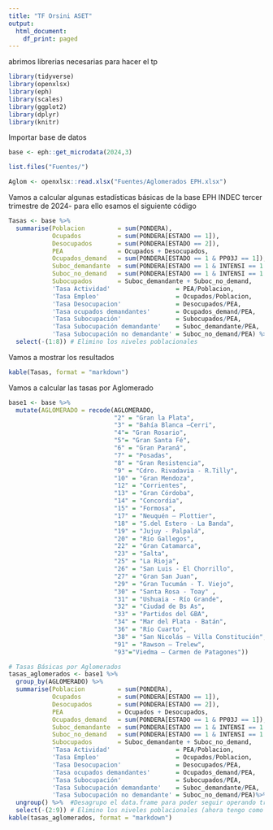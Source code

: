 ---
title: "TF Orsini ASET"
output:
  html_document:
    df_print: paged
---

abrimos librerias necesarias para hacer el tp

```{r message=FALSE, warning=FALSE}
library(tidyverse)
library(openxlsx)
library(eph)
library(scales)
library(ggplot2)
library(dplyr)
library(knitr)
```

Importar base de datos

```{r message=FALSE, warning=FALSE}
base <- eph::get_microdata(2024,3)
```

```{r message=FALSE, warning=FALSE}
list.files("Fuentes/")
```

```{r}
Aglom <- openxlsx::read.xlsx("Fuentes/Aglomerados EPH.xlsx")
```

Vamos a calcular algunas estadísticas básicas de la base EPH INDEC tercer trimestre de 2024- para ello esamos el siguiente código

```{r}
Tasas <- base %>% 
  summarise(Poblacion         = sum(PONDERA),
            Ocupados          = sum(PONDERA[ESTADO == 1]),
            Desocupados       = sum(PONDERA[ESTADO == 2]),
            PEA               = Ocupados + Desocupados,
            Ocupados_demand   = sum(PONDERA[ESTADO == 1 & PP03J == 1]),
            Suboc_demandante  = sum(PONDERA[ESTADO == 1 & INTENSI == 1 & PP03J == 1]),
            Suboc_no_demand   = sum(PONDERA[ESTADO == 1 & INTENSI == 1 & PP03J %in% c(2, 9)]),
            Subocupados       = Suboc_demandante + Suboc_no_demand,
            'Tasa Actividad'                  = PEA/Poblacion,
            'Tasa Empleo'                     = Ocupados/Poblacion,
            'Tasa Desocupacion'               = Desocupados/PEA,
            'Tasa ocupados demandantes'       = Ocupados_demand/PEA,
            'Tasa Subocupación'               = Subocupados/PEA,
            'Tasa Subocupación demandante'    = Suboc_demandante/PEA,
            'Tasa Subocupación no demandante' = Suboc_no_demand/PEA) %>% 
  select(-(1:8)) # Elimino los niveles poblacionales

```

Vamos a mostrar los resultados

```{r}
kable(Tasas, format = "markdown")  
```

Vamos a calcular las tasas por Aglomerado

```{r}
base1 <- base %>%
  mutate(AGLOMERADO = recode(AGLOMERADO,
                             "2" = "Gran la Plata",
                             "3" = "Bahía Blanca –Cerri",
                             "4"= "Gran Rosario",
                             "5"= "Gran Santa Fé", 
                             "6" = "Gran Paraná",
                             "7" = "Posadas",
                             "8" = "Gran Resistencia",
                             "9" = "Cdro. Rivadavia - R.Tilly",
                             "10" = "Gran Mendoza",
                             "12" = "Corrientes",
                             "13" = "Gran Córdoba",
                             "14" = "Concordia",
                             "15" = "Formosa", 
                             "17" = "Neuquén – Plottier", 
                             "18" = "S.del Estero - La Banda",
                             "19" = "Jujuy - Palpalá",
                             "20" = "Río Gallegos", 
                             "22" = "Gran Catamarca",
                             "23" = "Salta", 
                             "25" = "La Rioja",
                             "26" = "San Luis - El Chorrillo",
                             "27" = "Gran San Juan",
                             "29" = "Gran Tucumán - T. Viejo",
                             "30" = "Santa Rosa - Toay" ,
                             "31" = "Ushuaia - Río Grande",
                             "32" = "Ciudad de Bs As", 
                             "33" = "Partidos del GBA",
                             "34" = "Mar del Plata - Batán",
                             "36" = "Río Cuarto", 
                             "38" = "San Nicolás – Villa Constitución", 
                             "91" = "Rawson – Trelew", 
                             "93"="Viedma – Carmen de Patagones"))

```

```{r}
# Tasas Básicas por Aglomerados
tasas_aglomerados <- base1 %>% 
  group_by(AGLOMERADO) %>% 
  summarise(Poblacion         = sum(PONDERA),
            Ocupados          = sum(PONDERA[ESTADO == 1]),
            Desocupados       = sum(PONDERA[ESTADO == 2]),
            PEA               = Ocupados + Desocupados,
            Ocupados_demand   = sum(PONDERA[ESTADO == 1 & PP03J == 1]),
            Suboc_demandante  = sum(PONDERA[ESTADO == 1 & INTENSI == 1 & PP03J == 1]),
            Suboc_no_demand   = sum(PONDERA[ESTADO == 1 & INTENSI == 1 & PP03J %in% c(2, 9)]),
            Subocupados       = Suboc_demandante + Suboc_no_demand,
            'Tasa Actividad'                  = PEA/Poblacion,
            'Tasa Empleo'                     = Ocupados/Poblacion,
            'Tasa Desocupacion'               = Desocupados/PEA,
            'Tasa ocupados demandantes'       = Ocupados_demand/PEA,
            'Tasa Subocupación'               = Subocupados/PEA,
            'Tasa Subocupación demandante'    = Suboc_demandante/PEA,
            'Tasa Subocupación no demandante' = Suboc_no_demand/PEA)%>% 
  ungroup() %>%  #Desagrupo el data.frame para poder seguir operando tranquilo sobre el mismo
  select(-(2:9)) # Elimino los niveles poblacionales (ahora tengo como 1er variable el aglomerado)
kable(tasas_aglomerados, format = "markdown")
```
